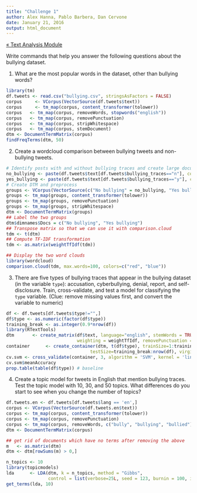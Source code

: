 ```yaml
---
title: "Challenge 1"
author: Alex Hanna, Pablo Barbera, Dan Cervone
date: January 21, 2016
output: html_document
---
```


[&laquo; Text Analysis Module](../text/README.md)

Write commands that help you answer the following questions about the bullying dataset.

1. What are the most popular words in the dataset, other than bullying words?
```r
library(tm)
df.tweets <- read.csv("bullying.csv", stringsAsFactors = FALSE)
corpus     <- VCorpus(VectorSource(df.tweets$text))
corpus     <- tm_map(corpus, content_transformer(tolower))
corpus   <- tm_map(corpus, removeWords, stopwords("english"))
corpus   <- tm_map(corpus, removePunctuation)
corpus   <- tm_map(corpus, stripWhitespace)
corpus   <- tm_map(corpus, stemDocument)
dtm <- DocumentTermMatrix(corpus)
findFreqTerms(dtm, 50)
```

2. Create a wordcloud comparison between bullying tweets and non-bullying tweets.
```r
# Identify posts with and without bullying traces and create large documents
no_bullying <- paste(df.tweets$text[df.tweets$bullying_traces=="n"], collapse=" ")
yes_bullying <- paste(df.tweets$text[df.tweets$bullying_traces=="y"], collapse=" ")
# Create DTM and preprocess
groups <- VCorpus(VectorSource(c("No bullying" = no_bullying, "Yes bullying" = yes_bullying)))
groups <- tm_map(groups, content_transformer(tolower))
groups <- tm_map(groups, removePunctuation)
groups <- tm_map(groups, stripWhitespace)
dtm <- DocumentTermMatrix(groups)
## Label the two groups
dtm$dimnames$Docs = c("No bullying", "Yes bullying")
## Transpose matrix so that we can use it with comparison.cloud
tdm <- t(dtm)
## Compute TF-IDF transformation
tdm <- as.matrix(weightTfIdf(tdm))

## Display the two word clouds
library(wordcloud)
comparison.cloud(tdm, max.words=100, colors=c("red", "blue"))
```

3. There are five types of bullying traces that appear in the bullying dataset (in the variable `type`): accusation, cyberbullying, denial, report, and self-disclosure. Train, cross-validate, and test a model for classifying the `type` variable. (Clue: remove missing values first, and convert the variable to numeric)
```r
df <- df.tweets[df.tweets$type!="",]
df$type <- as.numeric(factor(df$type))
training_break <- as.integer(0.9*nrow(df))
library(RTextTools)
dtm       <- create_matrix(df$text, language="english", stemWords = TRUE,
                           weighting = weightTfIdf, removePunctuation = FALSE)
container      <- create_container(dtm, t(df$type), trainSize=1:training_break,
                                testSize=training_break:nrow(df), virgin=FALSE)
cv.svm <- cross_validate(container, 3, algorithm = 'SVM', kernel = 'linear')
cv.svm$meanAccuracy
prop.table(table(df$type)) # baseline
```

4. Create a topic model for tweets in English that mention bullying traces. Test the topic model with 10, 30, and 50 topics. What differences do you start to see when you change the number of topics?
```r
df.tweets.en <- df.tweets[df.tweets$lang == 'en',]
corpus <- VCorpus(VectorSource(df.tweets.en$text))
corpus <- tm_map(corpus, content_transformer(tolower))
corpus <- tm_map(corpus, removePunctuation)
corpus <- tm_map(corpus, removeWords, c("bully", "bullying", "bullied"))
dtm <- DocumentTermMatrix(corpus)

## get rid of documents which have no terms after removing the above
m   <- as.matrix(dtm)
dtm <- dtm[rowSums(m) > 0,]

n_topics <- 10
library(topicmodels)
lda      <- LDA(dtm, k = n_topics, method = "Gibbs", 
                control = list(verbose=25L, seed = 123, burnin = 100, iter = 100))
get_terms(lda, 10)
```
